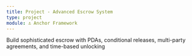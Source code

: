 ```yaml
---
title: Project - Advanced Escrow System
type: project
module: ⚓ Anchor Framework
---
```


Build sophisticated escrow with PDAs, conditional releases, multi-party agreements, and time-based unlocking
